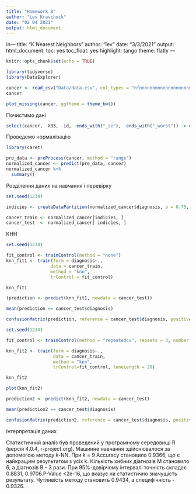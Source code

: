 ---
title: "Homework 8"
author: "Lev Kravchuck"
date: "02 04 2021"
output: html_document
---

in---
title: "K Nearest Neighbors"
author: "lev"
date: "3/3/2021"
output: 
  html_document: 
    toc: yes
    toc_float: yes
    highlight: tango
    theme: flatly
---

```{r setup, include=FALSE, warning=F, message=F}
knitr::opts_chunk$set(echo = TRUE)

library(tidyverse)
library(DataExplorer)
```



```{r}
cancer <- read_csv("Data/data.csv", col_types = "nfnnnnnnnnnnnnnnnnnnnnnnnnnnnnnnnnn")
cancer
```
```{r}
plot_missing(cancer, ggtheme = theme_bw())
```
Почистимо дані

```{r}
select(cancer, -X33, -id, -ends_with("_se"), -ends_with("_worst")) -> cancer
```


Проведемо нормалізацію

```{r}
library(caret)

pre_data <- preProcess(cancer, method = "range")
normalized_cancer <- predict(pre_data, cancer)
normalized_cancer %>% 
  summary()
```
Розділення даних на навчання і перевірку

```{r}
set.seed(1234)

indicies <- createDataPartition(normalized_cancer$diagnosis, p = 0.75, list = F)

cancer_train <- normalized_cancer[indicies, ]
cancer_test  <- normalized_cancer[-indicies, ]


```


КНН

```{r}
set.seed(1234)

fit_control <- trainControl(method = "none")
knn_fit1 <- train(form = diagnosis~., 
                 data = cancer_train, 
                 method = "knn", 
                 trControl = fit_control)

knn_fit1
```


```{r}
(prediction <- predict(knn_fit1, newdata = cancer_test))

mean(prediction == cancer_test$diagnosis)

confusionMatrix(prediction, reference = cancer_test$diagnosis, positive = "M")
```

```{r}
set.seed(1234)

fit_control <- trainControl(method = "repeatedcv", repeats = 3, number = 10)

knn_fit2 <- train(form = diagnosis~.,
                  data = cancer_train,
                  method = "knn", 
                  trControl=fit_control, tuneLength = 20)

knn_fit2
```


```{r}
plot(knn_fit2)
```

```{r}
prediction2 <- predict(knn_fit2, newdata = cancer_test)

mean(prediction2 == cancer_test$diagnosis)

confusionMatrix(prediction2, reference = cancer_test$diagnosis, positive = "M")
```
Інтерпретація даних

Статистичний аналіз був проведений у програмному середовищі R (версія 4.0.4, r-project.org). Машинне навчання здійснювалося за допомогою методу k-NN. При k = 9 Accuracy становило 0.9366, що є найкращим результатом з усіх k. Кількість хибних діагнозів М становило 6, а діагнозів В - 3 рази. При 95%-довірчому інтервалі точність складає  0.8831, 0.9706.P-Value  <2e-16, що вказує на статистично значущість результату. Чутливість методу становить 0.9434, а специфічність - 0.9326.
